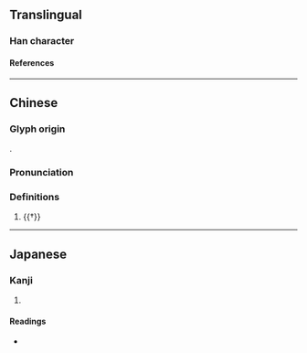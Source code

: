 {{character info/new}}
==Translingual==

===Han character===
{{Han char|rn=38|rad=女|as=07|sn=10|four=40461|canj=VYMR|ids=⿰女言}}

====References====
{{Han ref|kx=0263.220|dkj=06342|hdz=21053.110|uh=5A2E}}

----

==Chinese==
{{zh-forms}}

===Glyph origin===
{{Han compound|女|言|ls=psc|c1=s|c2=p|t1=woman}}.

===Pronunciation===
{{zh-pron
|m=yán
|c=jin4
|cat=pn
}}

===Definitions===
{{zh-hanzi}}

# {{†}} {{zh-used2|n|1p=female}}

----

==Japanese==

===Kanji===
{{ja-kanji|grade=|rs=女07}}

# {{rfdef|ja|sort=女07}}

====Readings====
* {{ja-readings|on=[[でん]] (den)|kun=}}